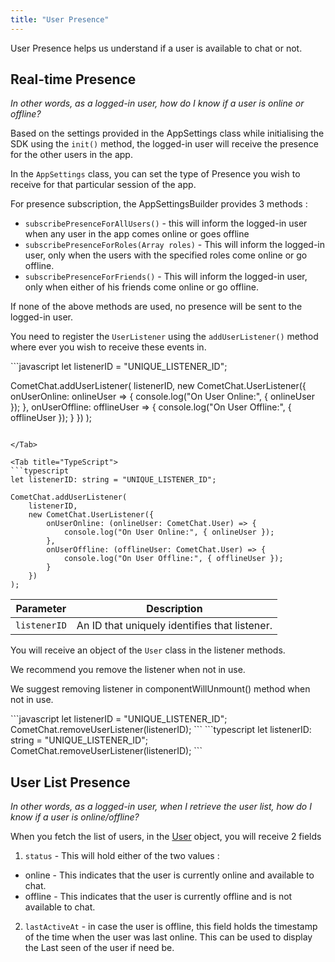 ```yaml
---
title: "User Presence"
---
```




User Presence helps us understand if a user is available to chat or not.

## Real-time Presence

*In other words, as a logged-in user, how do I know if a user is online or offline?*

Based on the settings provided in the AppSettings class while initialising the SDK using the `init()` method, the logged-in user will receive the presence for the other users in the app.

In the `AppSettings` class, you can set the type of Presence you wish to receive for that particular session of the app.

For presence subscription, the AppSettingsBuilder provides 3 methods :

* `subscribePresenceForAllUsers()` - this will inform the logged-in user when any user in the app comes online or goes offline
* `subscribePresenceForRoles(Array roles)` - This will inform the logged-in user, only when the users with the specified roles come online or go offline.
* `subscribePresenceForFriends()` - This will inform the logged-in user, only when either of his friends come online or go offline.

If none of the above methods are used, no presence will be sent to the logged-in user.

You need to register the `UserListener` using the `addUserListener()` method where ever you wish to receive these events in.

<Tabs>
<Tab title="JavaScript">
```javascript
let listenerID = "UNIQUE_LISTENER_ID";

CometChat.addUserListener(
  listenerID,
  new CometChat.UserListener({
    onUserOnline: onlineUser => {
      console.log("On User Online:", { onlineUser });
    },
    onUserOffline: offlineUser => {
      console.log("On User Offline:", { offlineUser });
    }
  })
);
```

</Tab>

<Tab title="TypeScript">
```typescript
let listenerID: string = "UNIQUE_LISTENER_ID";

CometChat.addUserListener(
    listenerID,
    new CometChat.UserListener({
        onUserOnline: (onlineUser: CometChat.User) => {
            console.log("On User Online:", { onlineUser });
        },
        onUserOffline: (offlineUser: CometChat.User) => {
            console.log("On User Offline:", { offlineUser });
        }
    })
);
```

</Tab>

</Tabs>

| Parameter    | Description                                   |
| ------------ | --------------------------------------------- |
| `listenerID` | An ID that uniquely identifies that listener. |

You will receive an object of the `User` class in the listener methods.

We recommend you remove the listener when not in use.

We suggest removing listener in componentWillUnmount() method when not in use.

<Tabs>
<Tab title="JavaScript">
```javascript
let listenerID = "UNIQUE_LISTENER_ID";
CometChat.removeUserListener(listenerID);
```

</Tab>

<Tab title="TypeScript">
```typescript
let listenerID: string = "UNIQUE_LISTENER_ID";
CometChat.removeUserListener(listenerID);
```

</Tab>

</Tabs>

## User List Presence

*In other words, as a logged-in user, when I retrieve the user list, how do I know if a user is online/offline?*

When you fetch the list of users, in the [User](/docs/sdk/react-native/3.0/users-user-management#user-class) object, you will receive 2 fields

1. `status` - This will hold either of the two values :

* online - This indicates that the user is currently online and available to chat.
* offline - This indicates that the user is currently offline and is not available to chat.

2. `lastActiveAt` - in case the user is offline, this field holds the timestamp of the time when the user was last online. This can be used to display the Last seen of the user if need be.
